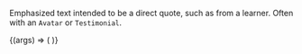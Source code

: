 
<Meta title="Brand/Atoms/Quote" component={Quote} />

Emphasized text intended to be a direct quote, such as from a learner.
Often with an `Avatar` or `Testimonial`.

<Canvas withSource="open">
  <Story name="Quote">
    {(args) => (
      <Quote
        text={text(
          'Text',
          'Codecademy’s small lessons really help a person who has trouble focusing on long lessons.'
        )}
      />
    )}
  </Story>
</Canvas>

<Props story="Quote" of={Quote} />
